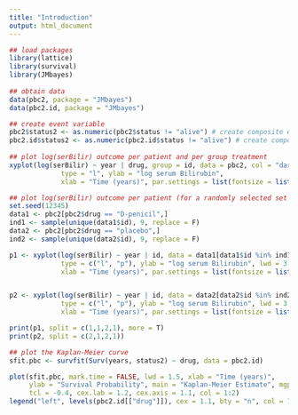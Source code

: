 ```yaml
---
title: "Introduction"
output: html_document
---
```





```r

## load packages
library(lattice)
library(survival)
library(JMbayes)
    
## obtain data
data(pbc2, package = "JMbayes")
data(pbc2.id, package = "JMbayes")

## create event variable
pbc2$status2 <- as.numeric(pbc2$status != "alive") # create composite event
pbc2.id$status2 <- as.numeric(pbc2.id$status != "alive") # create composite event
    
## plot log(serBilir) outcome per patient and per group treatment
xyplot(log(serBilir) ~ year | drug, group = id, data = pbc2, col = "dark grey",
             type = "l", ylab = "log serum Bilirubin",
             xlab = "Time (years)", par.settings = list(fontsize = list(text = 15, points = 10), layout.widths = list(right.padding = 6)))

## plot log(serBilir) outcome per patient (for a randomly selected set of patients) and per group treatment
set.seed(12345)
data1 <- pbc2[pbc2$drug == "D-penicil",]
ind1 <- sample(unique(data1$id), 9, replace = F)
data2 <- pbc2[pbc2$drug == "placebo",]
ind2 <- sample(unique(data2$id), 9, replace = F)

p1 <- xyplot(log(serBilir) ~ year | id, data = data1[data1$id %in% ind1, ],
             type = c("l", "p"), ylab = "log serum Bilirubin", lwd = 3, strip = FALSE, main = "D-penicil", col = 2, layout=c(3,3),
             xlab = "Time (years)", par.settings = list(fontsize = list(text = 15, points = 10), layout.widths = list(right.padding = 2)))


p2 <- xyplot(log(serBilir) ~ year | id, data = data2[data2$id %in% ind2, ], 
             type = c("l", "p"), ylab = "log serum Bilirubin", lwd = 3, strip = FALSE, main = "placebo", col = 2, layout=c(3,3),
             xlab = "Time (years)", par.settings = list(fontsize = list(text = 15, points = 10), layout.widths = list(right.padding = 2)))

print(p1, split = c(1,1,2,1), more = T)
print(p2, split = c(2,1,2,1))

## plot the Kaplan-Meier curve
sfit.pbc <- survfit(Surv(years, status2) ~ drug, data = pbc2.id)

plot(sfit.pbc, mark.time = FALSE, lwd = 1.5, xlab = "Time (years)",
     ylab = "Survival Probability", main = "Kaplan-Meier Estimate", mgp = c(2.4, 0.4, 0),
     tcl = -0.4, cex.lab = 1.2, cex.axis = 1.1, col = 1:2)
legend("left", levels(pbc2.id[["drug"]]), cex = 1.1, bty = "n", col = 1:2, lty = 1, lwd = 2)

```
